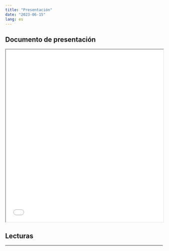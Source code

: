 ```yaml
---
title: "Presentación"
date: "2023-06-15"
lang: es
---
```


## Documento de presentación


<iframe src=/slides/06.pdf height="550" width=100% allowfullscreen="true">
</iframe> 


## Lecturas

---
